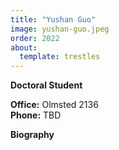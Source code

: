 ```yaml
---
title: "Yushan Guo"
image: yushan-guo.jpeg
order: 2022
about:
  template: trestles
---
```


[**Doctoral Student**]{.text-primary}

**Office:** Olmsted 2136 <br/> **Phone:** TBD <br/>

**Biography**

